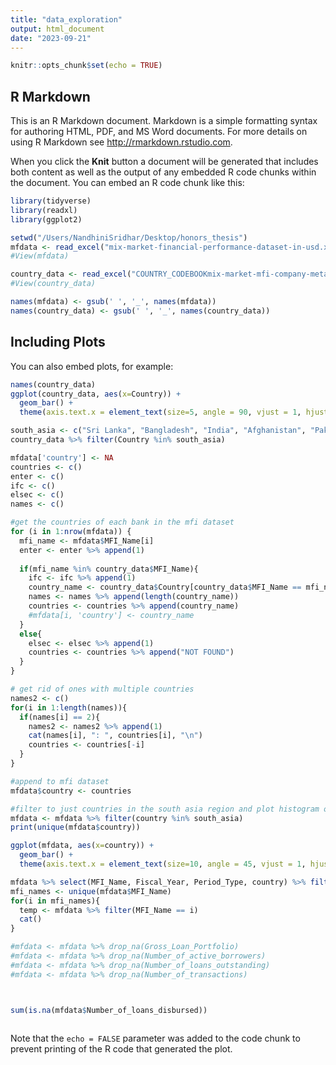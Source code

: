 ```yaml
---
title: "data_exploration"
output: html_document
date: "2023-09-21"
---
```


```r
knitr::opts_chunk$set(echo = TRUE)
```

## R Markdown

This is an R Markdown document. Markdown is a simple formatting syntax for authoring HTML, PDF, and MS Word documents. For more details on using R Markdown see <http://rmarkdown.rstudio.com>.

When you click the **Knit** button a document will be generated that includes both content as well as the output of any embedded R code chunks within the document. You can embed an R code chunk like this:

```r
library(tidyverse)
library(readxl)
library(ggplot2)
```


```r
setwd("/Users/NandhiniSridhar/Desktop/honors_thesis")
mfdata <- read_excel("mix-market-financial-performance-dataset-in-usd.xlsx")
#View(mfdata)

country_data <- read_excel("COUNTRY_CODEBOOKmix-market-mfi-company-metadata.xlsx")
#View(country_data)

names(mfdata) <- gsub(' ', '_', names(mfdata))
names(country_data) <- gsub(' ', '_', names(country_data))
```

## Including Plots

You can also embed plots, for example:

```r
names(country_data)
ggplot(country_data, aes(x=Country)) + 
  geom_bar() +
  theme(axis.text.x = element_text(size=5, angle = 90, vjust = 1, hjust=1))
```
```r
south_asia <- c("Sri Lanka", "Bangladesh", "India", "Afghanistan", "Pakistan", "Bhutan", "Nepal", "Maldives")
country_data %>% filter(Country %in% south_asia)

mfdata['country'] <- NA
countries <- c()
enter <- c()
ifc <- c()
elsec <- c()
names <- c()

#get the countries of each bank in the mfi dataset
for (i in 1:nrow(mfdata)) {
  mfi_name <- mfdata$MFI_Name[i]
  enter <- enter %>% append(1)
  
  if(mfi_name %in% country_data$MFI_Name){
    ifc <- ifc %>% append(1)
    country_name <- country_data$Country[country_data$MFI_Name == mfi_name]
    names <- names %>% append(length(country_name))
    countries <- countries %>% append(country_name)
    #mfdata[i, 'country'] <- country_name
  }
  else{
    elsec <- elsec %>% append(1)
    countries <- countries %>% append("NOT FOUND")
  }
}

# get rid of ones with multiple countries
names2 <- c()
for(i in 1:length(names)){
  if(names[i] == 2){
    names2 <- names2 %>% append(1)
    cat(names[i], ": ", countries[i], "\n")
    countries <- countries[-i]
  }
}

#append to mfi dataset
mfdata$country <- countries
```


```r
#filter to just countries in the south asia region and plot histogram of distribution
mfdata <- mfdata %>% filter(country %in% south_asia)
print(unique(mfdata$country))

ggplot(mfdata, aes(x=country)) + 
  geom_bar() +
  theme(axis.text.x = element_text(size=10, angle = 45, vjust = 1, hjust=1))

mfdata %>% select(MFI_Name, Fiscal_Year, Period_Type, country) %>% filter(Period_Type == "ANN") %>% arrange(MFI_Name, Fiscal_Year)
mfi_names <- unique(mfdata$MFI_Name)
for(i in mfi_names){
  temp <- mfdata %>% filter(MFI_Name == i)
  cat()
}

#mfdata <- mfdata %>% drop_na(Gross_Loan_Portfolio)
#mfdata <- mfdata %>% drop_na(Number_of_active_borrowers)
#mfdata <- mfdata %>% drop_na(Number_of_loans_outstanding)
#mfdata <- mfdata %>% drop_na(Number_of_transactions)



sum(is.na(mfdata$Number_of_loans_disbursed))



```

Note that the `echo = FALSE` parameter was added to the code chunk to prevent printing of the R code that generated the plot.
